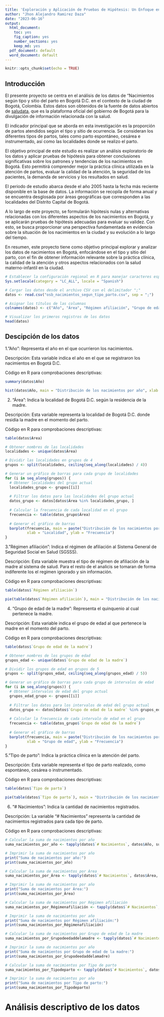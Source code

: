 ---
title: 'Exploración y Aplicación de Pruebas de Hipótesis: Un Enfoque en Datos de Nacimientos en Bogotá'
author: "Jhon Alejandro Ramirez Daza"
date: "2023-06-16"
output:
  html_document: 
    toc: yes
    fig_caption: yes
    number_sections: yes
    keep_md: yes
  pdf_document: default
  word_document: default
---

```{r setup, include=FALSE}
knitr::opts_chunk$set(echo = TRUE)
```

## Introducción

El presente proyecto se centra en el análisis de los datos de "Nacimientos según tipo y sitio del parto en Bogotá D.C. en el contexto de la ciudad de Bogotá, Colombia. Estos datos son obtenidos de la fuente de datos abiertos de [saludata](https://saludata.saludcapital.gov.co/osb/index.php/datos-de-salud/ofertas-de-servicios-de-salud/osb_ofertasrv-partos/), que es la plataforma oficial del gobierno de Bogotá para la divulgación de información relacionada con la salud.

El indicador principal que se aborda en esta investigación es la proporción de partos atendidos según el tipo y sitio de ocurrencia. Se consideran los diferentes tipos de partos, tales como parto espontáneo, cesárea e instrumentado, así como las localidades donde se realizo el parto.

El objetivo principal de este estudio es realizar un análisis exploratorio de los datos y aplicar pruebas de hipótesis para obtener conclusiones significativas sobre los patrones y tendencias de los nacimientos en Bogotá. Esto permitirá comprender mejor la práctica clínica utilizada en la atención de partos, evaluar la calidad de la atención, la seguridad de los pacientes, la demanda de servicios y los resultados en salud.

El periodo de estudio abarca desde el año 2005 hasta la fecha más reciente disponible en la base de datos. La información se recopila de forma anual y se encuentra desglosada por áreas geográficas que corresponden a las localidades del Distrito Capital de Bogotá.

A lo largo de este proyecto, se formularán hipótesis nulas y alternativas relacionadas con los diferentes aspectos de los nacimientos en Bogotá, y se aplicarán pruebas de hipótesis adecuadas para evaluar su validez. Con esto, se busca proporcionar una perspectiva fundamentada en evidencia sobre la situación de los nacimientos en la ciudad y su evolución a lo largo del tiempo.

En resumen, este proyecto tiene como objetivo principal explorar y analizar los datos de nacimientos en Bogotá, enfocándose en el tipo y sitio del parto, con el fin de obtener información relevante sobre la práctica clínica, la calidad de la atención y otros aspectos relacionados con la salud materno-infantil en la ciudad.

```{r Partos Bogoá}
# Establecer la configuración regional en R para manejar caracteres especiales
Sys.setlocale(category = "LC_ALL", locale = "Spanish")

# Cargar los datos desde el archivo CSV con el delimitador ";"
datos <- read.csv("osb_nacimientos_segun_tipo_parto.csv", sep = ";")

# Asignar los títulos de las columnas
colnames(datos) <- c("Año", "Área", "Régimen afiliación", "Grupo de edad de la madre", "Tipo de parto", "# Nacimientos")

# Visualizar los primeros registros de los datos
head(datos)

```

## Descipción de los datos

1."Año": Representa el año en el que ocurrieron los nacimientos.

Descripción: Esta variable indica el año en el que se registraron los nacimientos en Bogotá D.C.

Código en R para comprobaciones descriptivas:

```{r Resumen de la variable año}
summary(datos$Año)
```

```{r Gráfico de distribución del año}
hist(datos$Año, main = "Distribución de los nacimientos por año", xlab = "Año", ylab="Frecuencia")
```

2.  "Área": Indica la localidad de Bogotá D.C. según la residencia de la madre.

Descripción: Esta variable representa la localidad de Bogotá D.C. donde residía la madre en el momento del parto.

Código en R para comprobaciones descriptivas:

```{r Tabla de frecuencia de las localidades}
table(datos$Área)
```

```{r Gráfico de barras de las localidades}
# Obtener nombres de las localidades
localidades <- unique(datos$Área)

# Dividir las localidades en grupos de 4
grupos <- split(localidades, ceiling(seq_along(localidades) / 4))

# Generar un gráfico de barras para cada grupo de localidades
for (i in seq_along(grupos)) {
  # Obtener localidades del grupo actual
  localidades_grupo <- grupos[[i]]
  
  # Filtrar los datos para las localidades del grupo actual
  datos_grupo <- datos[datos$Área %in% localidades_grupo, ]
  
  # Calcular la frecuencia de cada localidad en el grupo
  frecuencia <- table(datos_grupo$Área)
  
  # Generar el gráfico de barras
  barplot(frecuencia, main = paste("Distribución de los nacimientos por localidad (Parte", i, ")", sep = " "), 
          xlab = "Localidad", ylab = "Frecuencia")
}
```

3."Régimen afiliación": Indica el régimen de afiliación al Sistema General de Seguridad Social en Salud (SGSSS).

Descripción: Esta variable muestra el tipo de régimen de afiliación de la madre al sistema de salud. Para el resto de el analicis se tomaran de forma indiferente los el regimen ignorado y sin información.

Código en R para comprobaciones descriptivas:

```{r Tabla de frecuencia de los regímenes de afiliación}
table(datos$`Régimen afiliación`)
```

```{r Gráfico de pastel de los regímenes de afiliación}
pie(table(datos$`Régimen afiliación`), main = "Distribución de los nacimientos por régimen de afiliación")
```

4.  "Grupo de edad de la madre": Representa el quinquenio al cual pertenece la madre.

Descripción: Esta variable indica el grupo de edad al que pertenece la madre en el momento del parto.

Código en R para comprobaciones descriptivas:

```{r Tabla de frecuencia de los grupos de edad de la madre}
table(datos$`Grupo de edad de la madre`)
```

```{r Gráfico de barras de los grupos de edad de la madre}
# Obtener nombres de los grupos de edad
grupos_edad <- unique(datos$`Grupo de edad de la madre`)

# Dividir los grupos de edad en grupos de 5
grupos <- split(grupos_edad, ceiling(seq_along(grupos_edad) / 5))

# Generar un gráfico de barras para cada grupo de intervalos de edad
for (i in seq_along(grupos)) {
  # Obtener intervalos de edad del grupo actual
  grupos_edad_grupo <- grupos[[i]]
  
  # Filtrar los datos para los intervalos de edad del grupo actual
  datos_grupo <- datos[datos$`Grupo de edad de la madre` %in% grupos_edad_grupo, ]
  
  # Calcular la frecuencia de cada intervalo de edad en el grupo
  frecuencia <- table(datos_grupo$`Grupo de edad de la madre`)
  
  # Generar el gráfico de barras
  barplot(frecuencia, main = paste("Distribución de los nacimientos por grupo de edad de la madre (Parte", i, ")", sep = " "), 
          xlab = "Grupo de edad", ylab = "Frecuencia")
}
```

5."Tipo de parto": Indica la práctica clínica en la atención del parto.

Descripción: Esta variable representa el tipo de parto realizado, como espontáneo, cesárea o instrumentado.

Código en R para comprobaciones descriptivas:

```{r Tabla de frecuencia de los tipos de parto}
table(datos$`Tipo de parto`)
```

```{r Gráfico de pastel de los tipos de parto}
pie(table(datos$`Tipo de parto`), main = "Distribución de los nacimientos por tipo de parto")
```

6.  "\# Nacimientos": Indica la cantidad de nacimientos registrados.

Descripción: La variable "\# Nacimientos" representa la cantidad de nacimientos registrados para cada tipo de parto.

Código en R para comprobaciones descriptivas:

```{r tablaentre "# Nacimientos" y "Año"}
# Calcular la suma de nacimientos por año
suma_nacimientos_por_año <- tapply(datos$`# Nacimientos`, datos$Año, sum)

# Imprimir la suma de nacimientos por año
print("Suma de nacimientos por año:")
print(suma_nacimientos_por_año)
```

```{r tablaentre "# Nacimientos" y "Área"}
# Calcular la suma de nacimientos por Área
suma_nacimientos_por_Área <- tapply(datos$`# Nacimientos`, datos$Área, sum)

# Imprimir la suma de nacimientos por año
print("Suma de nacimientos por Área:")
print(suma_nacimientos_por_Área)
```

```{r tablaentre "# Nacimientos" y "Régimen afiliación"}
# Calcular la suma de nacimientos por Régimen afiliación
suma_nacimientos_por_Régimenafiliación <- tapply(datos$`# Nacimientos`, datos$"Régimen afiliación", sum)

# Imprimir la suma de nacimientos por año
print("Suma de nacimientos por Régimen afiliación:")
print(suma_nacimientos_por_Régimenafiliación)
```

```{r tablaentre "# Nacimientos" y "Grupo de edad de la madre"}
# Calcular la suma de nacimientos por Grupo de edad de la madre
suma_nacimientos_por_Grupodeedaddelamadre <- tapply(datos$`# Nacimientos`, datos$"Grupo de edad de la madre", sum)

# Imprimir la suma de nacimientos por año
print("Suma de nacimientos por Grupo de edad de la madre:")
print(suma_nacimientos_por_Grupodeedaddelamadre)
```

```{r tablaentre "# Nacimientos" y "Tipo de parto"}
# Calcular la suma de nacimientos por Tipo de parto
suma_nacimientos_por_Tipodeparto <- tapply(datos$`# Nacimientos`, datos$"Tipo de parto", sum)

# Imprimir la suma de nacimientos por año
print("Suma de nacimientos por Tipo de parto:")
print(suma_nacimientos_por_Tipodeparto)
```

# Análisis descriptivo de los datos


